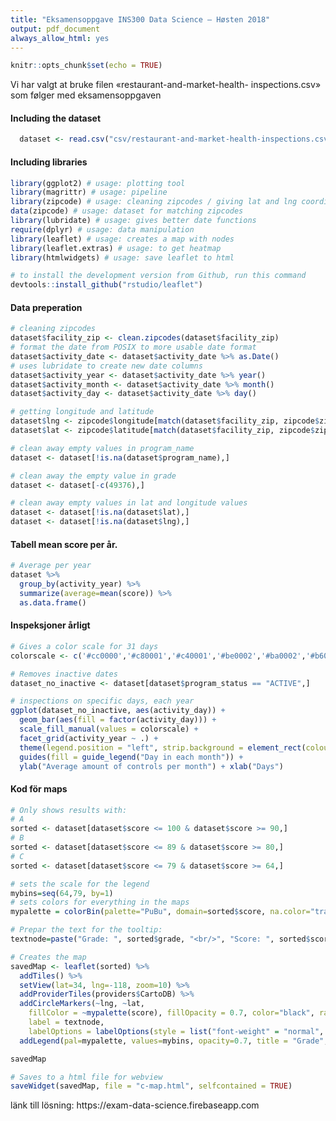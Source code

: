```yaml
---
title: "Eksamensoppgave INS300 Data Science – Høsten 2018"
output: pdf_document
always_allow_html: yes
---
```


```r
knitr::opts_chunk$set(echo = TRUE)
```

Vi har valgt at bruke filen «restaurant-and-market-health-
inspections.csv» som følger med eksamensoppgaven

#### Including the dataset
```r
  dataset <- read.csv("csv/restaurant-and-market-health-inspections.csv")
```

#### Including libraries
```r
library(ggplot2) # usage: plotting tool
library(magrittr) # usage: pipeline
library(zipcode) # usage: cleaning zipcodes / giving lat and lng coordinates
data(zipcode) # usage: dataset for matching zipcodes
library(lubridate) # usage: gives better date functions
require(dplyr) # usage: data manipulation
library(leaflet) # usage: creates a map with nodes
library(leaflet.extras) # usage: to get heatmap
library(htmlwidgets) # usage: save leaflet to html

# to install the development version from Github, run this command
devtools::install_github("rstudio/leaflet")
```

#### Data preperation
```r
# cleaning zipcodes
dataset$facility_zip <- clean.zipcodes(dataset$facility_zip)
# format the date from POSIX to more usable date format
dataset$activity_date <- dataset$activity_date %>% as.Date()
# uses lubridate to create new date columns
dataset$activity_year <- dataset$activity_date %>% year()
dataset$activity_month <- dataset$activity_date %>% month()
dataset$activity_day <- dataset$activity_date %>% day()

# getting longitude and latitude
dataset$lng <- zipcode$longitude[match(dataset$facility_zip, zipcode$zip)]
dataset$lat <- zipcode$latitude[match(dataset$facility_zip, zipcode$zip)]

# clean away empty values in program_name
dataset <- dataset[!is.na(dataset$program_name),]

# clean away the empty value in grade
dataset <- dataset[-c(49376),]

# clean away empty values in lat and longitude values
dataset <- dataset[!is.na(dataset$lat),]
dataset <- dataset[!is.na(dataset$lng),]

```

#### Tabell mean score per år.
```r
# Average per year
dataset %>%
  group_by(activity_year) %>% 
  summarize(average=mean(score)) %>% 
  as.data.frame()
```

#### Inspeksjoner årligt
```r
# Gives a color scale for 31 days
colorscale <- c('#cc0000','#c80001','#c40001','#be0002','#ba0002','#b60003','#b20003','#ad0004','#aa0004','#a50004','#a00005','#9d0005','#990005','#940005','#900005','#8b0005','#870005','#830005','#7f0005','#7b0005','#770005','#730004','#700004','#6c0004','#670003','#630003','#600002','#5d0002','#590001','#550001','#510000')

# Removes inactive dates
dataset_no_inactive <- dataset[dataset$program_status == "ACTIVE",]

# inspections on specific days, each year
ggplot(dataset_no_inactive, aes(activity_day)) + 
  geom_bar(aes(fill = factor(activity_day))) + 
  scale_fill_manual(values = colorscale) +
  facet_grid(activity_year ~ .) + 
  theme(legend.position = "left", strip.background = element_rect(colour = "#FFFFFF",fill = "#FFFFFF")) +
  guides(fill = guide_legend("Day in each month")) +
  ylab("Average amount of controls per month") + xlab("Days")

```

#### Kod för maps

``` r

# Only shows results with: 
# A
sorted <- dataset[dataset$score <= 100 & dataset$score >= 90,]
# B
sorted <- dataset[dataset$score <= 89 & dataset$score >= 80,]
# C
sorted <- dataset[dataset$score <= 79 & dataset$score >= 64,]

# sets the scale for the legend
mybins=seq(64,79, by=1)
# sets colors for everything in the maps
mypalette = colorBin(palette="PuBu", domain=sorted$score, na.color="transparent", bins=mybins)

# Prepar the text for the tooltip:
textnode=paste("Grade: ", sorted$grade, "<br/>", "Score: ", sorted$score, "<br/>", "Zipcode: ", sorted$facility_zip, sep="") %>% lapply(htmltools::HTML)

# Creates the map
savedMap <- leaflet(sorted) %>%
  addTiles() %>%
  setView(lat=34, lng=-118, zoom=10) %>%
  addProviderTiles(providers$CartoDB) %>%
  addCircleMarkers(~lng, ~lat, 
    fillColor = ~mypalette(score), fillOpacity = 0.7, color="black", radius=8, stroke=TRUE,
    label = textnode,
    labelOptions = labelOptions(style = list("font-weight" = "normal", padding = "3px 8px"), textsize = "13px", direction = "auto")) %>%
  addLegend(pal=mypalette, values=mybins, opacity=0.7, title = "Grade", position = "bottomright")

savedMap

# Saves to a html file for webview
saveWidget(savedMap, file = "c-map.html", selfcontained = TRUE)
```

länk till lösning:
https://exam-data-science.firebaseapp.com